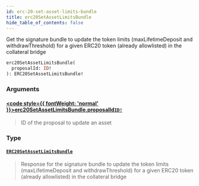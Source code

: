 ```yaml
---
id: erc-20-set-asset-limits-bundle
title: erc20SetAssetLimitsBundle
hide_table_of_contents: false
---
```








Get the signature bundle to update the token limits (maxLifetimeDeposit and withdrawThreshold) for a given ERC20 token (already allowlisted) in the collateral bridge

```graphql
erc20SetAssetLimitsBundle(
  proposalId: ID!
): ERC20SetAssetLimitsBundle!
```


### Arguments

#### [<code style={{ fontWeight: 'normal' }}>erc20SetAssetLimitsBundle.<b>proposalId</b></code>](#)<Bullet />[`ID!`](/mainnet/api/graphql/scalars/id) <Badge class="secondary" text="non-null"/> <Badge class="secondary" text="scalar"/>
> ID of the proposal to update an asset
> 

### Type

#### [`ERC20SetAssetLimitsBundle`](/mainnet/api/graphql/objects/erc20-set-asset-limits-bundle) <Badge class="secondary" text="object"/>
> Response for the signature bundle to update the token limits (maxLifetimeDeposit and withdrawThreshold) for a given ERC20 token (already allowlisted) in the collateral bridge
> 





